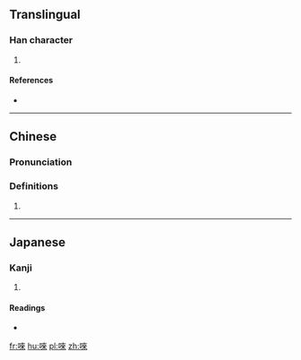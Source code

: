 ==Translingual==

===Han character===
{{Han char|rn=30|rad=口|as=08|sn=11|four=64098|canj=RDOO|ids=⿰口來}}

# {{defn|Han|sort=口08}}

====References====
* {{Han ref|kx=0194.080|dkj=03779|dj=0414.140|hdz=10637.090|uh=553B|ud=21819|bh=D4A8|bd=54440}}

----

==Chinese==
{{zh-forms}}

===Pronunciation===
{{zh-pron
|m=lài,lái
|c=loi6
|h=pfs=
|md=
|mn=
|w=
|mc=y
|oc=y
|cat=
}}

===Definitions===
{{zh-hanzi}}

# {{rfdef|lang=zh}}

----

==Japanese==

===Kanji===
{{ja-kanji|grade=|rs=口08}}

# {{defn|lang=ja|sort=口08}}

====Readings====
* {{ja-readings|on=[[らい]] (rai)|kun=[[うたう]] (utau)}}

[[fr:唻]]
[[hu:唻]]
[[pl:唻]]
[[zh:唻]]